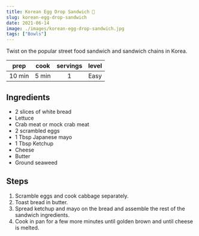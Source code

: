 ---
title: Korean Egg Drop Sandwich 🥪
slug: korean-egg-drop-sandwich
date: 2021-06-14
image: ./images/korean-egg-drop-sandwich.jpg
tags: ["Bowls"]
---

<StyledParagraph> Twist on the popular street food sandwich and sandwich chains in Korea.</StyledParagraph>

| prep | cook | servings | level |
| :--: | :--: | :------: | :---: |
| 10 min | 5 min |  1  | Easy  |

## Ingredients

- <ListItem>2 slices of white bread</ListItem>
- <ListItem>Lettuce</ListItem>
- <ListItem>Crab meat or mock crab meat</ListItem>
- <ListItem>2 scrambled eggs</ListItem>
- <ListItem>1 Tbsp Japanese mayo</ListItem>
- <ListItem>1 Tbsp Ketchup</ListItem>
- <ListItem>Cheese</ListItem>
- <ListItem>Butter</ListItem>
- <ListItem>Ground seaweed</ListItem>

## Steps 
1. Scramble eggs and cook cabbage separately. 
2. Toast bread in butter. 
3. Spread ketchup and mayo on the bread and assemble the rest of the sandwich ingredients. 
4. Cook in pan for a few more minutes until golden brown and until cheese is melted.